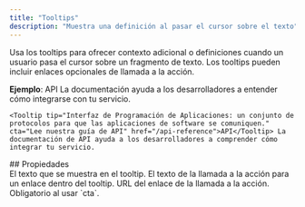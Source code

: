 ```yaml
---
title: "Tooltips"
description: "Muestra una definición al pasar el cursor sobre el texto"
---
```


Usa los tooltips para ofrecer contexto adicional o definiciones cuando un usuario pasa el cursor sobre un fragmento de texto. Los tooltips pueden incluir enlaces opcionales de llamada a la acción.

**Ejemplo**: <Tooltip tip="Interfaz de Programación de Aplicaciones: un conjunto de protocolos para que las aplicaciones de software se comuniquen." cta="Lee nuestra guía de API" href="/es/api-reference">API</Tooltip> La documentación ayuda a los desarrolladores a entender cómo integrarse con tu servicio.

```mdx Tooltip example wrap
<Tooltip tip="Interfaz de Programación de Aplicaciones: un conjunto de protocolos para que las aplicaciones de software se comuniquen." cta="Lee nuestra guía de API" href="/api-reference">API</Tooltip> La documentación de API ayuda a los desarrolladores a comprender cómo integrar tu servicio.
```

<div id="properties">
  ## Propiedades
</div>

<ResponseField name="tip" type="string" required>
  El texto que se muestra en el tooltip.
</ResponseField>

<ResponseField name="cta" type="string">
  El texto de la llamada a la acción para un enlace dentro del tooltip.
</ResponseField>

<ResponseField name="href" type="string">
  URL del enlace de la llamada a la acción. Obligatorio al usar `cta`.
</ResponseField>